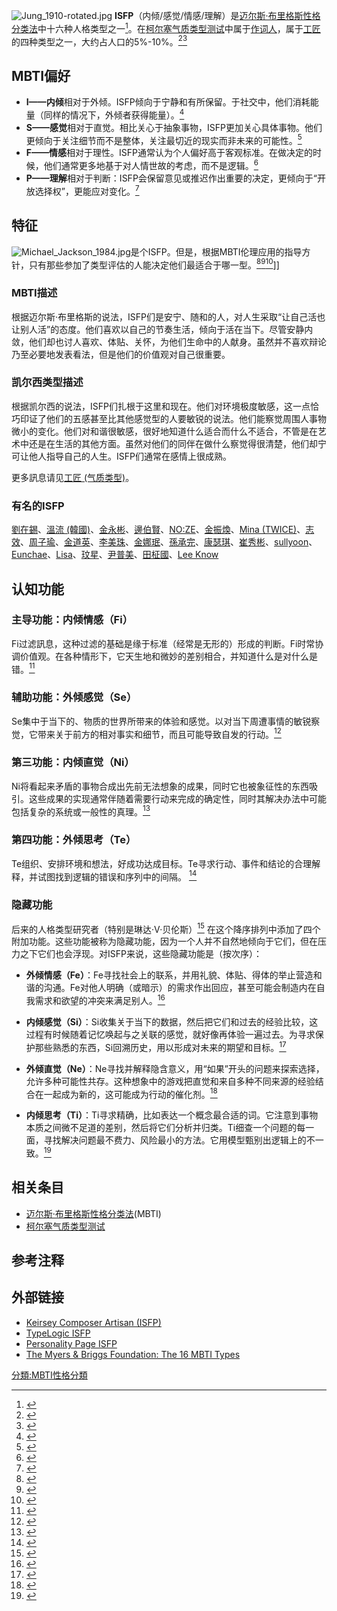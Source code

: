 {{noteTA
|G1=Show
}}
[[Image:Jung_1910-rotated.jpg|thumb]]
'''ISFP'''（内倾/感觉/情感/理解）是[[迈尔斯·布里格斯性格分类法|迈尔斯·布里格斯性格分类法]]中十六种人格类型之一<ref name=foundation>{{cite web|url=http://www.myersbriggs.org/my-mbti-personality-type/mbti-basics/the-16-mbti-types.asp|title=Myers-Briggs Foundation: The 16 MBTI Types|accessdate=2011-02-09|archive-url=https://web.archive.org/web/20090513191631/http://www.myersbriggs.org/my-mbti-personality-type/mbti-basics/the-16-mbti-types.asp|archive-date=2009-05-13|dead-url=yes}}</ref>。在[[柯尔塞气质类型测试|柯尔塞气质类型测试]]中属于[[作词人_(角色变异)|作词人]]，属于[[工匠_(气质类型)|工匠]]的四种类型之一，大约占人口的5%-10%。<ref>{{cite web|url=http://www.keirsey.com/handler.aspx?s=keirsey&f=fourtemps&tab=4&c=Composer|title=Keirsey.com Portrait of the Composer|accessdate=2011-02-09|archive-date=2010-10-30|archive-url=https://web.archive.org/web/20101030191514/http://keirsey.com/handler.aspx?s=keirsey&f=fourtemps&tab=4&c=composer|dead-url=no}}</ref><ref>{{cite web|url=http://www.capt.org/mbti-assessment/estimated-frequencies.htm|title=CAPT|accessdate=2011-02-09|archive-date=2017-09-11|archive-url=https://web.archive.org/web/20170911215111/https://www.capt.org/mbti-assessment/estimated-frequencies.htm|dead-url=no}}</ref>

==MBTI偏好==
<!-- 這個模板是用於所有16種人格類型的。如要編輯，請將以下地址复制到地址欄：
http://zh.wikipedia.org/wiki/Template:MBTI%E5%81%8F%E5%A5%BD
請確認您的編輯能應用於所有類型。 -->
{{MBTI偏好}}
*'''I——内倾'''相对于外倾。ISFP倾向于宁静和有所保留。于社交中，他们消耗能量（同样的情况下，外倾者获得能量）。<ref>{{cite web|url=http://changingminds.org/explanations/preferences/extravert_introvert.htm|title=Changing Minds: Extraversion vs. Introversion|accessdate=2011-02-09|archive-date=2011-03-08|archive-url=https://web.archive.org/web/20110308083548/http://changingminds.org/explanations/preferences/extravert_introvert.htm|dead-url=no}}</ref>
*'''S——感觉'''相对于直觉。相比关心于抽象事物，ISFP更加关心具体事物。他们更倾向于关注细节而不是整体，关注最切近的现实而非未来的可能性。<ref>{{cite web|url=http://changingminds.org/explanations/preferences/sensing_intuiting.htm|title=Changing Minds: Sensing vs. Intuiting|accessdate=2011-02-09|archive-date=2011-01-23|archive-url=https://web.archive.org/web/20110123220334/http://changingminds.org/explanations/preferences/sensing_intuiting.htm|dead-url=no}}</ref>
*'''F——情感'''相对于理性。ISFP通常认为个人偏好高于客观标准。在做决定的时候，他们通常更多地基于对人情世故的考虑，而不是逻辑。<ref>{{cite web|url=http://changingminds.org/explanations/preferences/thinking_feeling.htm|title=Changing Minds: Thinking vs. Feeling|accessdate=2011-02-09|archive-date=2011-03-06|archive-url=https://web.archive.org/web/20110306115756/http://changingminds.org/explanations/preferences/thinking_feeling.htm|dead-url=no}}</ref>
*'''P——理解'''相对于判断：ISFP会保留意见或推迟作出重要的决定，更倾向于“开放选择权”，更能应对变化。<ref>{{cite web|url=http://changingminds.org/explanations/preferences/judging_perceiving.htm|title=Changing Minds: Judging vs. Perceiving|accessdate=2011-02-09|archive-date=2011-03-02|archive-url=https://web.archive.org/web/20110302000451/http://changingminds.org/explanations/preferences/judging_perceiving.htm|dead-url=no}}</ref>

==特征==
[[File:Michael_Jackson_1984.jpg|thumb]]是个ISFP。但是，根据MBTI伦理应用的指导方针，只有那些参加了类型评估的人能决定他们最适合于哪一型。<ref name="Jackson as ISFP">{{cite web|url=http://typelogic.com/isfp.html|title=Jackson, an ISFP|accessdate=2011-02-09|archive-date=2011-03-17|archive-url=https://web.archive.org/web/20110317080411/http://typelogic.com/isfp.html|dead-url=yes}}</ref><ref>{{cite web|url=http://www.myersbriggs.org/myers-and-briggs-foundation/ethical-use-of-the-mbti-instrument/ethical-feedback.asp|title=Ethical Feedback of MBTI Results|accessdate=2011-02-09|archive-url=https://web.archive.org/web/20101125082023/http://myersbriggs.org/myers-and-briggs-foundation/ethical-use-of-the-mbti-instrument/ethical-feedback.asp|archive-date=2010-11-25|dead-url=yes}}</ref><ref>{{cite web|url=http://sh.qihoo.com/pc/999f45fc930cc02e1?sign=360_e39369d1|title=迈克尔杰克逊、张国荣这类创作者性格，有哪些优势和劣势？|accessdate=2018-05-28|archive-url=https://web.archive.org/web/20180830074153/http://sh.qihoo.com/pc/999f45fc930cc02e1?sign=360_e39369d1|archive-date=2018-08-30|dead-url=yes}}</ref>]]

=== MBTI描述 ===
根据迈尔斯·布里格斯的说法，ISFP们是安宁、随和的人，对人生采取“让自己活也让别人活”的态度。他们喜欢以自己的节奏生活，倾向于活在当下。尽管安静内敛，他们却也讨人喜欢、体贴、关怀，为他们生命中的人献身。虽然并不喜欢辩论乃至必要地发表看法，但是他们的价值观对自己很重要。

=== 凯尔西类型描述 ===
根据凯尔西的说法，ISFP们扎根于这里和现在。他们对环境极度敏感，这一点恰巧印证了他们的五感甚至比其他感觉型的人要敏锐的说法。他们能察觉周围人事物微小的变化。他们对和谐很敏感，很好地知道什么适合而什么不适合，不管是在艺术中还是在生活的其他方面。虽然对他们的同伴在做什么察觉得很清楚，他们却宁可让他人指导自己的人生。ISFP们通常在感情上很成熟。

更多訊息请见[[工匠_(气质类型)|工匠 (气质类型)]]。

=== 有名的ISFP ===
[[劉在錫|劉在錫]]、[[溫流_(韓國)|溫流 (韓國)]]、[[金永彬|金永彬]]、[[邊伯賢|邊伯賢]]、[[NO:ZE|NO:ZE]]、[[金振煥|金振煥]]、[[Mina_(TWICE)|Mina (TWICE)]]、[[志效|志效]]、[[周子瑜|周子瑜]]、[[金道英|金道英]]、[[李美珠|李美珠]]、[[金娜珉|金娜珉]]、[[孫承完|孫承完]]、[[康瑟琪|康瑟琪]]、[[崔秀彬|崔秀彬]]、[[sullyoon|sullyoon]]、[[Eunchae|Eunchae]]、[[Lisa_(泰國歌手)|Lisa]]、[[玟星|玟星]]、[[尹普美|尹普美]]、[[田柾國|田柾國]]、[[Lee_Know|Lee Know]]

==认知功能==
=== 主导功能：内倾情感（Fi） ===
Fi过滤訊息，这种过滤的基础是缘于标准（经常是无形的）形成的判断。Fi时常协调价值观。在各种情形下，它天生地和微妙的差别相合，并知道什么是对什么是错。<ref name=Fi>{{cite web|url=http://www.cognitiveprocesses.com/introvertedfeeling.html|title=Cognitive Processes: Introverted feeling|accessdate=2011-02-09|archive-date=2010-12-04|archive-url=https://web.archive.org/web/20101204091949/http://www.cognitiveprocesses.com/introvertedfeeling.html|dead-url=yes}}</ref>
=== 辅助功能：外倾感觉（Se） ===
Se集中于当下的、物质的世界所带来的体验和感觉。以对当下周遭事情的敏锐察觉，它带来关于前方的相对事实和细节，而且可能导致自发的行动。<ref name=Se>{{cite web|url=http://www.cognitiveprocesses.com/extravertedsensing.html|title=Cognitive Processes: Extraverted Sensing|accessdate=2011-02-09|archive-date=2010-12-27|archive-url=https://web.archive.org/web/20101227214112/http://www.cognitiveprocesses.com/extravertedsensing.html|dead-url=yes}}</ref> 
=== 第三功能：内倾直觉（Ni） ===
Ni将看起来矛盾的事物合成出先前无法想象的成果，同时它也被象征性的东西吸引。这些成果的实现通常伴随着需要行动来完成的确定性，同时其解决办法中可能包括复杂的系统或一般性的真理。<ref name=Ni>{{cite web|url=http://www.cognitiveprocesses.com/introvertedintuiting.html|title=Cognitive Processes: Introverted intuition|accessdate=2011-02-09|archive-date=2010-12-27|archive-url=https://web.archive.org/web/20101227213948/http://www.cognitiveprocesses.com/introvertedintuiting.html|dead-url=yes}}</ref> 
=== 第四功能：外倾思考（Te） ===
Te组织、安排环境和想法，好成功达成目标。Te寻求行动、事件和结论的合理解释，并试图找到逻辑的错误和序列中的间隔。
<ref name=Te>{{cite web|url=http://www.cognitiveprocesses.com/extravertedthinking.html|title=Cognitive Processes: Extraverted thinking|accessdate=2011-02-09|archive-date=2010-12-27|archive-url=https://web.archive.org/web/20101227224846/http://www.cognitiveprocesses.com/extravertedthinking.html|dead-url=no}}</ref>
===隐藏功能===
后来的人格类型研究者（特别是琳达·V·贝伦斯）<ref>{{cite web|url=http://www.cognitiveprocesses.com/index.html|title=CognitiveProcesses.com|accessdate=2011-02-09|archive-date=2011-02-08|archive-url=https://web.archive.org/web/20110208153923/http://www.cognitiveprocesses.com/index.html|dead-url=yes}}</ref> 在这个降序排列中添加了四个附加功能。这些功能被称为隐藏功能，因为一个人并不自然地倾向于它们，但在压力之下它们也会浮现。对ISFP来说，这些隐藏功能是（按次序）：

*''' 外倾情感（Fe）'''：Fe寻找社会上的联系，并用礼貌、体贴、得体的举止营造和谐的沟通。Fe对他人明确（或暗示）的需求作出回应，甚至可能会制造内在自我需求和欲望的冲突来满足别人。<ref name=Fe>{{cite web|url=http://www.cognitiveprocesses.com/extravertedfeeling.html|title=Cognitive Processes: Extraverted Feeling|accessdate=2011-02-09|archive-date=2011-04-11|archive-url=https://web.archive.org/web/20110411044012/http://www.cognitiveprocesses.com/extravertedfeeling.html|dead-url=yes}}</ref> 

*'''内倾感觉（Si）'''：Si收集关于当下的数据，然后把它们和过去的经验比较，这过程有时候随着记忆唤起与之关联的感觉，就好像再体验一遍过去。为寻求保护那些熟悉的东西，Si回溯历史，用以形成对未来的期望和目标。<ref name=Si>{{cite web|url=http://www.cognitiveprocesses.com/introvertedsensing.html|title=Cognitive Processes: Introverted sensing|accessdate=2011-02-09|archive-date=2010-12-16|archive-url=https://web.archive.org/web/20101216035335/http://www.cognitiveprocesses.com/introvertedsensing.html|dead-url=no}}</ref> 

*'''外倾直觉（Ne）'''：Ne寻找并解释隐含意义，用“如果”开头的问题来探索选择，允许多种可能性共存。这种想象中的游戏把直觉和来自多种不同来源的经验结合在一起成为新的，这可能成为行动的催化剂。<ref name=Ne>{{cite web|url=http://www.cognitiveprocesses.com/extravertedintuiting.html|title=Cognitive Processes: Extraverted intuition|accessdate=2011-02-09|archive-date=2010-12-18|archive-url=https://web.archive.org/web/20101218195554/http://www.cognitiveprocesses.com/extravertedintuiting.html|dead-url=yes}}</ref> 

*'''内倾思考（Ti）'''：Ti寻求精确，比如表达一个概念最合适的词。它注意到事物本质之间微不足道的差别，然后将它们分析并归类。Ti细查一个问题的每一面，寻找解决问题最不费力、风险最小的方法。它用模型甄别出逻辑上的不一致。<ref name=Ti>{{cite web|url=http://www.cognitiveprocesses.com/introvertedthinking.html|title=Cognitive Processes: Introverted thinking|accessdate=2011-02-09|archive-date=2010-12-20|archive-url=https://web.archive.org/web/20101220071215/http://www.cognitiveprocesses.com/introvertedthinking.html|dead-url=yes}}</ref>

==相关条目==
*[[迈尔斯·布里格斯性格分类法|迈尔斯·布里格斯性格分类法]](MBTI)
*[[柯尔塞气质类型测试|柯尔塞气质类型测试]]
==参考注释==
{{reflist|2}}
==外部链接==
* [http://www.personalityzone.com/view/temperament/composer.html Keirsey Composer Artisan (ISFP)]{{Wayback|url=http://www.personalityzone.com/view/temperament/composer.html |date=20080517090426 }}
* [http://typelogic.com/isfp.html TypeLogic ISFP]{{Wayback|url=http://typelogic.com/isfp.html |date=20110317080411 }}
* [http://www.personalitypage.com/ISFP.html Personality Page ISFP]{{Wayback|url=http://www.personalitypage.com/ISFP.html |date=20110209052723 }}
* [https://web.archive.org/web/20090513191631/http://www.myersbriggs.org/my-mbti-personality-type/mbti-basics/the-16-mbti-types.asp The Myers & Briggs Foundation: The 16 MBTI Types]

{{分析心理学}}

[[分類:MBTI性格分類|分類:MBTI性格分類]]